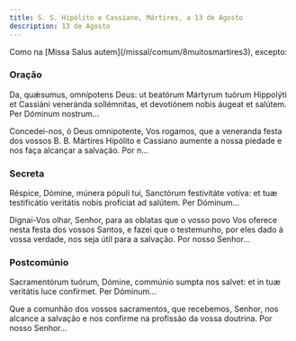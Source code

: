 ```yaml
---
title: S. S. Hipólito e Cassiano, Mártires, a 13 de Agosto
description: 13 de Agosto
---
```


<aside>
  Como na [Missa Salus autem](/missal/comum/8muitosmartires3), excepto:
</aside>

### Oração

<div class="side-by-side not-content">

Da, quǽsumus, omnípotens Deus: ut beatórum Mártyrum tuórum Hippolýti et Cassiáni veneránda sollémnitas, et devotiónem nobis áugeat et salútem. Per Dóminum nostrum...

Concedei-nos, ó Deus omnipotente, Vos rogamos, que a veneranda festa dos vossos B. B. Mártires Hipólito e Cassiano aumente a nossa piedade e nos faça alcançar a salvação. Por n...

</div>

### Secreta

<div class="side-by-side not-content">

Réspice, Dómine, múnera pópuli tui, Sanctórum festivitáte votíva: et tuæ testificátio veritátis nobis profíciat ad salútem. Per Dóminum...

Dignai-Vos olhar, Senhor, para as oblatas que o vosso povo Vos oferece nesta festa dos vossos Santos, e fazei que o testemunho, por eles dado à vossa verdade, nos seja útil para a salvação. Por nosso Senhor...

</div>

### Postcomúnio

<div class="side-by-side not-content">

Sacramentórum tuórum, Dómine, commúnio sumpta nos salvet: et in tuæ veritátis luce confírmet. Per Dóminum...

Que a comunhão dos vossos sacramentos, que recebemos, Senhor, nos alcance a salvação e nos confirme na profissão da vossa doutrina. Por nosso Senhor...

</div>

